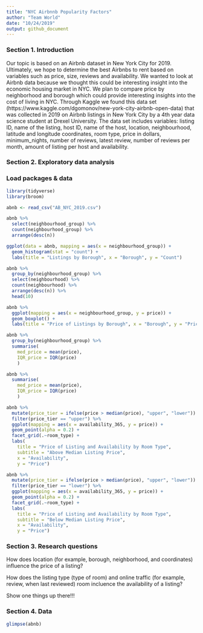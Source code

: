 ```yaml
---
title: "NYC Airbnnb Popularity Factors"
author: "Team World"
date: "10/24/2019"
output: github_document
---
```


### Section 1. Introduction

Our topic is based on an Airbnb dataset in New York City for 2019. Ultimately, we hope to determine the best Airbnbs to rent based on variables such as price, size, reviews and availability. We wanted to look at Airbnb data because we thought this could be interesting insight into the economic housing market in NYC. We plan to compare price by neighborhood and borough which could provide interesting insights into the cost of living in NYC. Through Kaggle we found this data set (https://www.kaggle.com/dgomonov/new-york-city-airbnb-open-data) that was collected in 2019 on Airbnb listings in New York City by a 4th year data science student at Drexel University. The data set includes variables: listing ID, name of the listing, host ID, name of the host, location, neighbourhood, latitude and longitude coordinates, room type, price in dollars, minimum_nights, number of reviews, latest review, number of reviews per month, amount of listing per host and availability.

### Section 2. Exploratory data analysis

### Load packages & data
```r
library(tidyverse) 
library(broom)
```

```r
abnb <- read_csv("AB_NYC_2019.csv")
```

```r
abnb %>%
  select(neighbourhood_group) %>%
  count(neighbourhood_group) %>%
  arrange(desc(n))
```

```r
ggplot(data = abnb, mapping = aes(x = neighbourhood_group)) +
  geom_histogram(stat = "count") + 
  labs(title = "Listings by Borough", x = "Borough", y = "Count")
```

```r
abnb %>%
  group_by(neighbourhood_group) %>%
  select(neighbourhood) %>%
  count(neighbourhood) %>%
  arrange(desc(n)) %>%
  head(10)
```

```r
abnb %>%
  ggplot(mapping = aes(x = neighbourhood_group, y = price)) +
  geom_boxplot() + 
  labs(title = "Price of Listings by Borough", x = "Borough", y = "Price")
```

```r
abnb %>%
  group_by(neighbourhood_group) %>%
  summarise(
    med_price = mean(price), 
    IQR_price = IQR(price)
    )
```

```r
abnb %>%
  summarise(
    med_price = mean(price), 
    IQR_price = IQR(price)
    )
```

```r
abnb %>%
  mutate(price_tier = ifelse(price > median(price), "upper", "lower")) %>%
  filter(price_tier == "upper") %>%
  ggplot(mapping = aes(x = availability_365, y = price)) +
  geom_point(alpha = 0.2) + 
  facet_grid(.~room_type) +
  labs(
    title = "Price of Listing and Availability by Room Type",
    subtitle = "Above Median Listing Price",
    x = "Availability", 
    y = "Price")
```

```r
abnb %>%
  mutate(price_tier = ifelse(price > median(price), "upper", "lower")) %>%
  filter(price_tier == "lower") %>%
  ggplot(mapping = aes(x = availability_365, y = price)) +
  geom_point(alpha = 0.2) + 
  facet_grid(.~room_type) +
  labs(
    title = "Price of Listing and Availability by Room Type",
    subtitle = "Below Median Listing Price",
    x = "Availability", 
    y = "Price")
```


### Section 3. Research questions

How does location (for example, borough, neighborhood, and coordinates) influence the price of a listing?

How does the listing type (type of room) and online traffic (for example, review, when last reviewed) room incluence the availability of a listing?

Show one things up there!!!

### Section 4. Data

```r
glimpse(abnb)
```

